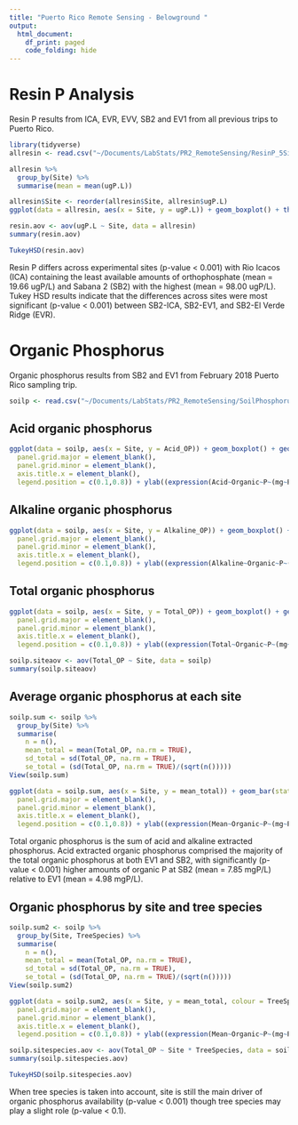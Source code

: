 ```yaml
---
title: "Puerto Rico Remote Sensing - Belowground "
output:
  html_document:
    df_print: paged
    code_folding: hide
---
```

# Resin P Analysis
Resin P results from ICA, EVR, EVV, SB2 and EV1 from all previous trips to Puerto Rico.


```r
library(tidyverse)
allresin <- read.csv("~/Documents/LabStats/PR2_RemoteSensing/ResinP_5Sites.csv")

allresin %>%
  group_by(Site) %>% 
  summarise(mean = mean(ugP.L))

allresin$Site <- reorder(allresin$Site, allresin$ugP.L)
ggplot(data = allresin, aes(x = Site, y = ugP.L)) + geom_boxplot() + theme_bw(base_size = 20) + theme(panel.grid.major = element_blank(), panel.grid.minor = element_blank()) + theme(axis.title.x = element_blank()) + ylab((expression(Resin~~P~(mu~g~P~L^{-1}))))

resin.aov <- aov(ugP.L ~ Site, data = allresin)
summary(resin.aov)

TukeyHSD(resin.aov)
```

Resin P differs across experimental sites (p-value < 0.001) with Rio Icacos (ICA) containing the least available amounts of orthophosphate (mean = 19.66 ugP/L) and Sabana 2 (SB2) with the highest (mean = 98.00 ugP/L). Tukey HSD results indicate that the differences across sites were most significant (p-value < 0.001) between SB2-ICA, SB2-EV1, and SB2-El Verde Ridge (EVR). 

# Organic Phosphorus
Organic phosphorus results from SB2 and EV1 from February 2018 Puerto Rico sampling trip. 

```r

soilp <- read.csv("~/Documents/LabStats/PR2_RemoteSensing/SoilPhosphorus.csv", header = TRUE, na.strings = "NA", stringsAsFactors = TRUE)
```

## Acid organic phosphorus
```r
ggplot(data = soilp, aes(x = Site, y = Acid_OP)) + geom_boxplot() + geom_point(aes(x = Site, y = Acid_OP, colour = TreeSpecies), position = position_dodge(0.1), size = 3.0) + theme_bw() + theme(
  panel.grid.major = element_blank(), 
  panel.grid.minor = element_blank(),
  axis.title.x = element_blank(),
  legend.position = c(0.1,0.8)) + ylab((expression(Acid~Organic~P~(mg~P~L^{-1}))))
```

## Alkaline organic phosphorus
```r
ggplot(data = soilp, aes(x = Site, y = Alkaline_OP)) + geom_boxplot() + geom_point(aes(x = Site, y = Alkaline_OP, colour = TreeSpecies), position = position_dodge(0.1), size = 3.0) + theme_bw() + theme(
  panel.grid.major = element_blank(), 
  panel.grid.minor = element_blank(),
  axis.title.x = element_blank(),
  legend.position = c(0.1,0.8)) + ylab((expression(Alkaline~Organic~P~(mg~P~L^{-1}))))
```

## Total organic phosphorus
```r
ggplot(data = soilp, aes(x = Site, y = Total_OP)) + geom_boxplot() + geom_point(aes(x = Site, y = Total_OP, colour = TreeSpecies), position = position_dodge(0.1), size = 3.0) + theme_bw() + theme(
  panel.grid.major = element_blank(), 
  panel.grid.minor = element_blank(),
  axis.title.x = element_blank(),
  legend.position = c(0.1,0.8)) + ylab((expression(Total~Organic~P~(mg~P~L^{-1}))))

soilp.siteaov <- aov(Total_OP ~ Site, data = soilp)
summary(soilp.siteaov)
```

## Average organic phosphorus at each site
```r
soilp.sum <- soilp %>% 
  group_by(Site) %>% 
  summarise(
    n = n(),
    mean_total = mean(Total_OP, na.rm = TRUE),
    sd_total = sd(Total_OP, na.rm = TRUE),
    se_total = (sd(Total_OP, na.rm = TRUE)/(sqrt(n()))))
View(soilp.sum)

ggplot(data = soilp.sum, aes(x = Site, y = mean_total)) + geom_bar(stat = "identity", colour = "black") + geom_errorbar(aes(ymax=mean_total+sd_total, ymin=mean_total-sd_total), width = 0.2, size = 0.3) + theme_bw() + theme(
  panel.grid.major = element_blank(), 
  panel.grid.minor = element_blank(),
  axis.title.x = element_blank(),
  legend.position = c(0.1,0.8)) + ylab((expression(Mean~Organic~P~(mg~P~L^{-1})))) 

```

Total organic phosphorus is the sum of acid and alkaline extracted phosphorus. Acid extracted organic phosphorus comprised the majority of the total organic phosphorus at both EV1 and SB2, with significantly (p-value < 0.001) higher amounts of organic P at SB2 (mean = 7.85 mgP/L) relative to EV1 (mean = 4.98 mgP/L). 

## Organic phosphorus by site and tree species
```r
soilp.sum2 <- soilp %>% 
  group_by(Site, TreeSpecies) %>% 
  summarise(
    n = n(),
    mean_total = mean(Total_OP, na.rm = TRUE),
    sd_total = sd(Total_OP, na.rm = TRUE),
    se_total = (sd(Total_OP, na.rm = TRUE)/(sqrt(n()))))
View(soilp.sum2)

ggplot(data = soilp.sum2, aes(x = Site, y = mean_total, colour = TreeSpecies)) + geom_point(position = position_dodge(0.5)) + geom_errorbar(aes(ymax=mean_total+se_total, ymin=mean_total-se_total), position = position_dodge(0.5)) + theme_bw() + theme(
  panel.grid.major = element_blank(), 
  panel.grid.minor = element_blank(),
  axis.title.x = element_blank(),
  legend.position = c(0.1,0.8)) + ylab((expression(Mean~Organic~P~(mg~P~L^{-1})))) 

soilp.sitespecies.aov <- aov(Total_OP ~ Site * TreeSpecies, data = soilp)
summary(soilp.sitespecies.aov)

TukeyHSD(soilp.sitespecies.aov)
```

When tree species is taken into account, site is still the main driver of organic phosphorus availability (p-value < 0.001) though tree species may play a slight role (p-value < 0.1). 
